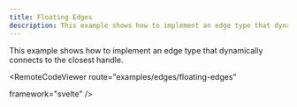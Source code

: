 ```yaml
---
title: Floating Edges
description: This example shows how to implement an edge type that dynamically connects to the closest handle.
---
```




<ExampleLayout>
This example shows how to implement an edge type that dynamically connects to the closest handle.

<RemoteCodeViewer
  route="examples/edges/floating-edges" 
  
  framework="svelte"
/>
</ExampleLayout>
